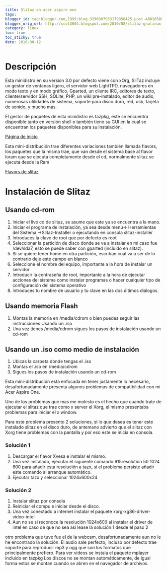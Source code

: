 ```yaml
---
title: Slitaz en acer aspire one
tags:
blogger_id: tag:blogger.com,1999:blog-3290987933179858425.post-4881658907635129104
blogger_orig_url: http://scot3004.blogspot.com/2010/08/slitaz-gnulinux-acer-aspire-one.html
category: linux
toc: true
toc_sticky: true
date: 2010-08-12
---
```


# Descripción

Esta minidistro en su version 3.0 por defecto viene con xOrg,
SliTaz incluye un gestor de ventanas ligero, el servidor web LightTPD,
navegadores en modo texto y en modo gráfico, Gparted, un cliente IRC,
editores de texto, cliente/servidor SSH, SQLite, PHP, un wiki pre-instalado,
editor de audio, numerosas utilidades de sistema, soporte para disco duro,
red, usb, tarjeta de sonido, y mucho más.

El gestor de paquetes de esta minidistro es tazpkg,
este se encuentra disponible tanto en versión shell o
también tiene su GUI en la cual se encuentran los paquetes disponibles para su instalación.

[Página de inicio](http://slitaz.org/es/)

Esta mini-distribución trae diferentes variaciones también llamada flavors,
los paquetes que la misma trae, que van desde el sistema base
al flavor loram que se ejecuta completamente desde el cd, normalmente slitaz se ejecuta desde la Ram

[Flavors de slitaz](http://www.slitaz.org/en/get/flavors.php)

# Instalación de Slitaz

## Usando cd-rom

1.  Iniciar el live cd de slitaz, se asume que este ya se encuentra a la mano.
2.  Iniciar el programa de instalación, ya sea desde menú-> Herramientas del Sistema ->Slitaz-Installer o ejecutando en consola slitaz-installer
3.  Introduces la clave de root que por defecto es root
4.  Seleccionar la partición de disco donde se va a instalar en mi caso fue /dev/sda7, esto se puede saber con gparted (incluido en slitaz).
5.  Si se quiere tener home en otra partición, escriban cual va a ser de lo contrario deje este campo en blanco
6.  Seleccione el nombre del equipo, importante a la hora de instalar un servidor
7.  Introducir la contraseña de root, importante a la hora de ejecutar acciones del sistema como instalar programas o hacer cualquier tipo de configuración del sistema operativo
8.  Introduces tu nombre de usuario y tu clave en las dos últimos diálogos.

## Usando memoria Flash

1.  Montas la memoria en /media/cdrom o bien puedes seguir las instrucciones Usando un .iso
2.  Una vez tienes /media/cdrom sigues los pasos de instalación usando un cd-rom

## Usando un .iso como medio de instalación

1.  Ubicas la carpeta donde tengas el .iso
2.  Montas el .iso en /media/cdrom
3.  Sigues los pasos de instalación usando un cd-rom

Esta mini-distribución esta enfocada en tener justamente lo necesario, desafortunadamente presenta algunos problemas de compatibilidad con mi Acer Aspire One.

Uno de los problemas que mas me molesto es el hecho que cuando trate de ejecutar el slitaz que trae como x server el Xorg, el mismo presentaba problemas para iniciar el x window.

Para este problema presento 2 soluciones, si lo que desea es tener este instalado slitaz en el disco duro, de antemano advierto que el slitaz con Xorg tiene problemas con la pantalla y por eso este se inicia en consola.

### Solución 1

1.  Descargar el flavor Xvesa e instalar el mismo.
2.  Una vez instalado, ejecutar el siguiente comando 915resolution 50 1024 600 para añadir esta resolución a tazx, si el problema persiste añadir este comando al arranque automático.
3.  Ejecutar tazx y seleccionar 1024x600x24

### Solución 2

1.  Instalar slitaz por consola
2.  Reiniciar el compu e iniciar desde el disco.
3.  Una vez conectado a internet instalar el paquete xorg-xg86-driver-video-intel
4.  Aun no se si reconoce la resolución 1024x600 al instalar el driver de intel en caso de que no sea asi lease la solución 1 desde el paso 2

otro problema que tuve fue el de la webcam, desafortunadamente aun no le he encontrado la solución.
El audio sale perfecto, incluso por defecto trae soporte para reproducir mp3 y ogg que son los formatos que principalmente prefiero.
Para ver videos se instala el paquete mplayer incluido en tazpkg
Los discos no se montan automáticamente, de igual forma estos se montan cuando se abren en el navegador de archivos.
